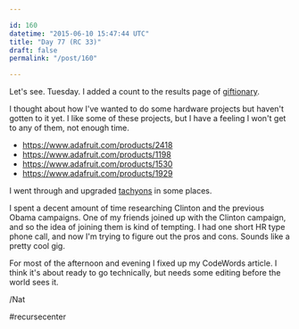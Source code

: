 ```yaml
---

id: 160
datetime: "2015-06-10 15:47:44 UTC"
title: "Day 77 (RC 33)"
draft: false
permalink: "/post/160"

---
```


Let's see. Tuesday. I added a count to the results page of [giftionary](http://www.giftionary.city/).

I thought about how I've wanted to do some hardware projects but haven't gotten to it yet. I like some of these projects, but I have a feeling I won't get to any of them, not enough time.

 - https://www.adafruit.com/products/2418
 - https://www.adafruit.com/products/1198
 - https://www.adafruit.com/products/1530
 - https://www.adafruit.com/products/1929

I went through and upgraded [tachyons](http://tachyons.io/) in some places.

I spent a decent amount of time researching Clinton and the previous Obama campaigns. One of my friends joined up with the Clinton campaign, and so the idea of joining them is kind of tempting. I had one short HR type phone call, and now I'm trying to figure out the pros and cons. Sounds like a pretty cool gig.

For most of the afternoon and evening I fixed up my CodeWords article. I think it's about ready to go technically, but needs some editing before the world sees it.

/Nat

#recursecenter


